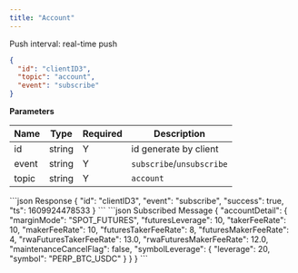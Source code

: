 ```yaml
---
title: "Account"
---
```


Push interval: real-time push

```json
{
  "id": "clientID3",
  "topic": "account",
  "event": "subscribe"
}
```

**Parameters**

| Name  | Type   | Required | Description               |
| ----- | ------ | -------- | ------------------------- |
| id    | string | Y        | id generate by client     |
| event | string | Y        | `subscribe`/`unsubscribe` |
| topic | string | Y        | `account`                 |

<RequestExample>
```json Response
{
    "id": "clientID3",
    "event": "subscribe",
    "success": true,
    "ts": 1609924478533
}
```
</RequestExample>

<ResponseExample>
```json Subscribed Message
{
    "accountDetail": {
        "marginMode": "SPOT_FUTURES",
        "futuresLeverage": 10,
        "takerFeeRate": 10,
        "makerFeeRate": 10,
        "futuresTakerFeeRate": 8,
        "futuresMakerFeeRate": 4,
        "rwaFuturesTakerFeeRate": 13.0,
        "rwaFuturesMakerFeeRate": 12.0,
        "maintenanceCancelFlag": false,
        "symbolLeverage": {
            "leverage": 20,
            "symbol": "PERP_BTC_USDC"
        }
    }
}
```
</ResponseExample>
